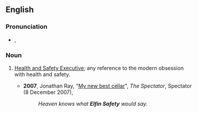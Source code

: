 ==English==

===Pronunciation===
* {{a|UK}} {{IPA|/ɛlˈfɪn ˌseɪf.ti/}}, {{SAMPA|/El"fIn %seIf.ti/}}

===Noun===
{{en-noun|-|sg=[[elfin]] [[safety]]}}

# {{British|informal|pejorative}} [[w:Health and Safety Executive|Health and Safety Executive]]; any reference to the modern obsession with health and safety.
#* '''2007''', Jonathan Ray, "[http://www.spectator.co.uk/scoff/388581/my-new-best-cellar.thtml My new best cellar]", ''The Spectator'', Spectator (8 December 2007),
#*:''Heaven knows what '''Elfin Safety''' would say.''